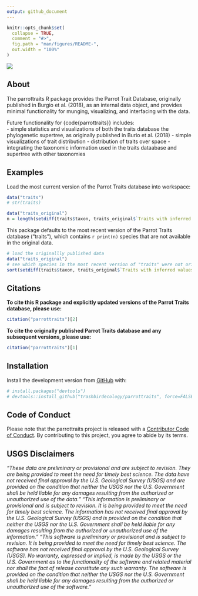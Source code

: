 ```yaml
---
output: github_document
---
```


<!-- README.md is generated from README.Rmd. Please edit that file -->

```r
knitr::opts_chunk$set(
  collapse = TRUE,
  comment = "#>",
  fig.path = "man/figures/README-",
  out.width = "100%"
)
```

<!-- badges: start -->
![](https://img.shields.io/badge/lifecycle-experimental-orange.svg)
<!-- badges: end --> 

## About 

The parrottraits R package provides the Parrot Trait Database, originally published in Burgio et al. (2018), as an internal data object, and provides minimal functionality for munging, visualizing, and interfacing with the data.

Future functionality for \{code{parrottraits}} includes:    
- simple statistics and visualizations of both the traits database the phylogenetic supertree, as originally published in Burio et al. (2018)
- simple visualizations of trait distribution 
- distribution of traits over space 
- integrating the taxonomic information used in the traits dataabase and supertree with other taxonomies

## Examples

Load the most current version of the Parrot Traits database into  workspace:
```r
data("traits")
# str(traits)
```

```r
data("traits_original")
n = length(setdiff(traits$taxon, traits_original$`Traits with inferred values`$species))
```

This package defaults to the most recent version of the Parrot Traits database ("traits"), which contains `r print(n)` species that are not available in the original data. 
```r
# load the originallly published data
data("traits_original")
# see which species in the most recent version of "traits" were not originally published
sort(setdiff(traits$taxon, traits_original$`Traits with inferred values`$species))
```




## Citations

**To cite this R package and explicitly updated versions of the Parrot Traits database, please use:**
```r
citation("parrottraits")[2]
```

**To cite the originally published Parrot Traits database and any subsequent versions, please use:**
```r
citation("parrottraits")[1]
```


## Installation

Install the development version from [GitHub](https://github.com/) with:

```r
# install.packages("devtools")
# devtools::install_github("trashbirdecology/parrottraits", force=FALSE)
```

## Code of Conduct

Please note that the parrottraits project is released with a [Contributor Code of Conduct](https://github.com/trashbirdecology/parrottraits/CODE_OF_CONDUCT.md).
By contributing to this project, you agree to abide by its terms.

## USGS Disclaimers
*“These data are preliminary or provisional and are subject to revision. They are being provided to meet the need for timely best science. The data have not received final approval by the U.S. Geological Survey (USGS) and are provided on the condition that neither the USGS nor the U.S. Government shall be held liable for any damages resulting from the authorized or unauthorized use of the data.” “This information is preliminary or provisional and is subject to revision. It is being provided to meet the need for timely best science. The information has not received final approval by the U.S. Geological Survey (USGS) and is provided on the condition that neither the USGS nor the U.S. Government shall be held liable for any damages resulting from the authorized or unauthorized use of the information.” “This software is preliminary or provisional and is subject to revision. It is being provided to meet the need for timely best science. The software has not received final approval by the U.S. Geological Survey (USGS). No warranty, expressed or implied, is made by the USGS or the U.S. Government as to the functionality of the software and related material nor shall the fact of release constitute any such warranty. The software is provided on the condition that neither the USGS nor the U.S. Government shall be held liable for any damages resulting from the authorized or unauthorized use of the software.” *
